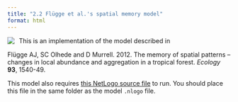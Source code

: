 ```yaml
---
title: "2.2 Flügge et al.'s spatial memory model"
format: html
---
```


[![](2.2-flugge-2012-spatial-bd.png)](2.2-flugge-2012-spatial-bd-noR.nlogo){style="float:left; margin-right:10px; margin-bottom:5px;"} This is an implementation of the model described in

Flügge AJ, SC Olhede and D Murrell. 2012. The memory of spatial patterns – changes in local abundance and aggregation in a tropical forest. _Ecology_ **93**, 1540-49.

This model also requires [this NetLogo source file](distributions.nls) to run. You should place this file in the same folder as the model `.nlogo` file.